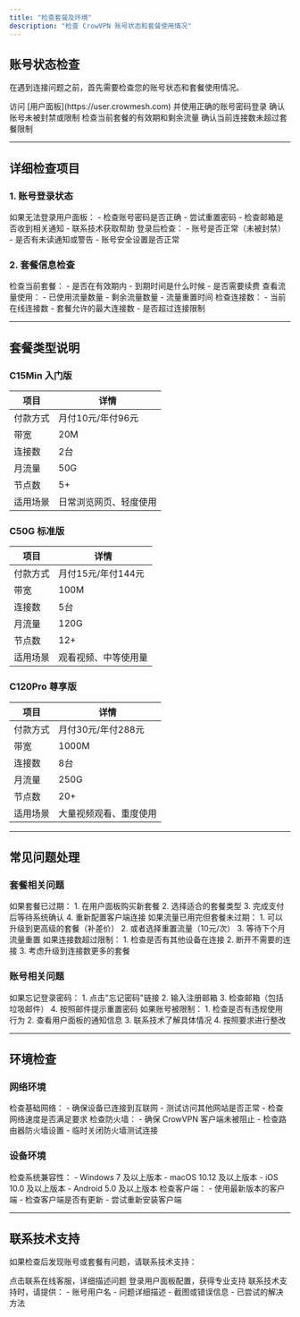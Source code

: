 ```yaml
---
title: "检查套餐及环境"
description: "检查 CrowVPN 账号状态和套餐使用情况"
---
```


## 账号状态检查

在遇到连接问题之前，首先需要检查您的账号状态和套餐使用情况。

<Steps>
  <Step title="登录用户面板">
    访问 [用户面板](https://user.crowmesh.com) 并使用正确的账号密码登录
  </Step>
  <Step title="检查账号状态">
    确认账号未被封禁或限制
  </Step>
  <Step title="查看套餐信息">
    检查当前套餐的有效期和剩余流量
  </Step>
  <Step title="检查连接数">
    确认当前连接数未超过套餐限制
  </Step>
</Steps>

---

## 详细检查项目

### 1. 账号登录状态

<AccordionGroup>
  <Accordion title="登录问题">
    如果无法登录用户面板：
    - 检查账号密码是否正确
    - 尝试重置密码
    - 检查邮箱是否收到相关通知
    - 联系技术获取帮助
  </Accordion>
  
  <Accordion title="账号状态">
    登录后检查：
    - 账号是否正常（未被封禁）
    - 是否有未读通知或警告
    - 账号安全设置是否正常
  </Accordion>
</AccordionGroup>

### 2. 套餐信息检查

<AccordionGroup>
  <Accordion title="套餐有效期">
    检查当前套餐：
    - 是否在有效期内
    - 到期时间是什么时候
    - 是否需要续费
  </Accordion>
  
  <Accordion title="流量使用情况">
    查看流量使用：
    - 已使用流量数量
    - 剩余流量数量
    - 流量重置时间
  </Accordion>
  
  <Accordion title="连接数限制">
    检查连接数：
    - 当前在线连接数
    - 套餐允许的最大连接数
    - 是否超过连接限制
  </Accordion>
</AccordionGroup>

---

## 套餐类型说明

### C15Min 入门版

| 项目 | 详情 |
|------|------|
| 付款方式 | 月付10元/年付96元 |
| 带宽 | 20M |
| 连接数 | 2台 |
| 月流量 | 50G |
| 节点数 | 5+ |
| 适用场景 | 日常浏览网页、轻度使用 |

### C50G 标准版

| 项目 | 详情 |
|------|------|
| 付款方式 | 月付15元/年付144元 |
| 带宽 | 100M |
| 连接数 | 5台 |
| 月流量 | 120G |
| 节点数 | 12+ |
| 适用场景 | 观看视频、中等使用量 |

### C120Pro 尊享版

| 项目 | 详情 |
|------|------|
| 付款方式 | 月付30元/年付288元 |
| 带宽 | 1000M |
| 连接数 | 8台 |
| 月流量 | 250G |
| 节点数 | 20+ |
| 适用场景 | 大量视频观看、重度使用 |

---

## 常见问题处理

### 套餐相关问题

<AccordionGroup>
  <Accordion title="套餐已过期">
    如果套餐已过期：
    1. 在用户面板购买新套餐
    2. 选择适合的套餐类型
    3. 完成支付后等待系统确认
    4. 重新配置客户端连接
  </Accordion>
  
  <Accordion title="流量已用完">
    如果流量已用完但套餐未过期：
    1. 可以升级到更高级的套餐（补差价）
    2. 或者选择重置流量（10元/次）
    3. 等待下个月流量重置
  </Accordion>
  
  <Accordion title="连接数超限">
    如果连接数超过限制：
    1. 检查是否有其他设备在连接
    2. 断开不需要的连接
    3. 考虑升级到连接数更多的套餐
  </Accordion>
</AccordionGroup>

### 账号相关问题

<AccordionGroup>
  <Accordion title="忘记密码">
    如果忘记登录密码：
    1. 点击"忘记密码"链接
    2. 输入注册邮箱
    3. 检查邮箱（包括垃圾邮件）
    4. 按照邮件提示重置密码
  </Accordion>
  
  <Accordion title="账号被限制">
    如果账号被限制：
    1. 检查是否有违规使用行为
    2. 查看用户面板的通知信息
    3. 联系技术了解具体情况
    4. 按照要求进行整改
  </Accordion>
</AccordionGroup>

---

## 环境检查

### 网络环境

<AccordionGroup>
  <Accordion title="网络连接">
    检查基础网络：
    - 确保设备已连接到互联网
    - 测试访问其他网站是否正常
    - 检查网络速度是否满足要求
  </Accordion>
  
  <Accordion title="防火墙设置">
    检查防火墙：
    - 确保 CrowVPN 客户端未被阻止
    - 检查路由器防火墙设置
    - 临时关闭防火墙测试连接
  </Accordion>
</AccordionGroup>

### 设备环境

<AccordionGroup>
  <Accordion title="系统要求">
    检查系统兼容性：
    - Windows 7 及以上版本
    - macOS 10.12 及以上版本
    - iOS 10.0 及以上版本
    - Android 5.0 及以上版本
  </Accordion>
  
  <Accordion title="客户端版本">
    检查客户端：
    - 使用最新版本的客户端
    - 检查客户端是否有更新
    - 尝试重新安装客户端
  </Accordion>
</AccordionGroup>

---

## 联系技术支持

如果检查后发现账号或套餐有问题，请联系技术支持：

<CardGroup cols={2}>
  <Card title="联系技术" icon="message" href="https://salesiq.zohopublic.com/signaturesupport.ls?widgetcode=dbde6ec4b7a80e04beb5f35811b2e9df7b8d535222fe185d2d3b4d7f95fbeb0f">
    点击联系在线客服，详细描述问题
  </Card>
  <Card title="用户面板" icon="user" href="https://user.crowmesh.com">
    登录用户面板配置，获得专业支持
  </Card>
</CardGroup>

<Info>
  联系技术支持时，请提供：
  - 账号用户名
  - 问题详细描述
  - 截图或错误信息
  - 已尝试的解决方法
</Info>
